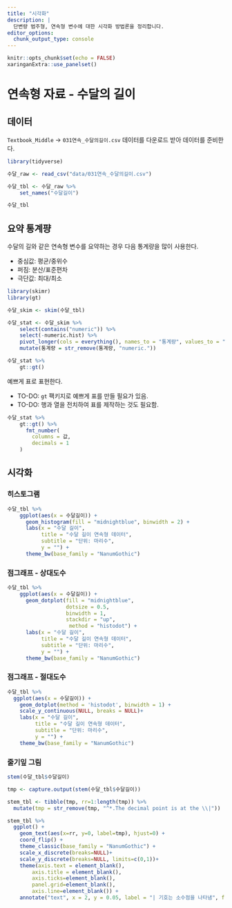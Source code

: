 ```yaml
---
title: "시각화"
description: |
  단변량 범주형, 연속형 변수에 대한 시각화 방법론을 정리합니다. 
editor_options: 
  chunk_output_type: console
---
```


```r
knitr::opts_chunk$set(echo = FALSE)
xaringanExtra::use_panelset()
```

# 연속형 자료 - 수달의 길이 {#continuous-data}

## 데이터 {#수달}

`Textbook_Middle` &rarr; `031연속_수달의길이.csv` 데이터를 다운로드 받아 데이터를 준비한다.

```r
library(tidyverse)

수달_raw <- read_csv("data/031연속_수달의길이.csv")

수달_tbl <- 수달_raw %>% 
    set_names("수달길이")

수달_tbl
```

## 요약 통계퍙 {#basic-stats}

수달의 길와 같은 연속형 변수를 요약하는 경우 다음 통계량을 많이 사용한다.

- 중심값: 평균/중위수
- 퍼짐: 분산/표준편차
- 극단값: 최대/최소


```r
library(skimr)
library(gt)

수달_skim <- skim(수달_tbl)

수달_stat <- 수달_skim %>% 
    select(contains("numeric")) %>% 
    select(-numeric.hist) %>% 
    pivot_longer(cols = everything(), names_to = "통계량", values_to = "값") %>% 
    mutate(통계량 = str_remove(통계량, "numeric."))

수달_stat %>% 
    gt::gt()
```

예쁘게 표로 표현한다. 

-  TO-DO: `gt` 팩키지로 예쁘게 표를 만들 필요가 있음.  
-  TO-DO: 행과 열을 전치하여 표를 제작하는 것도 필요함.

```r
수달_stat %>% 
    gt::gt() %>% 
      fmt_number(
        columns = 값,
        decimals = 1
    ) 
```

## 시각화 {#uni-continuous-viz}

### 히스토그램 {#uni-cat-hist}
 
```r
수달_tbl %>% 
    ggplot(aes(x = 수달길이)) +
      geom_histogram(fill = "midnightblue", binwidth = 2) +
      labs(x = "수달 길이",
           title = "수달 길이 연속형 데이터",
           subtitle = "단위: 마리수",
           y = "") +
      theme_bw(base_family = "NanumGothic")
```

### 점그래프 - 상대도수 {#uni-cat-dot}

```r
수달_tbl %>% 
    ggplot(aes(x = 수달길이)) +
      geom_dotplot(fill = "midnightblue", 
                   dotsize = 0.5,
                   binwidth = 1, 
                   stackdir = "up",
                    method = "histodot") +
      labs(x = "수달 길이",
           title = "수달 길이 연속형 데이터",
           subtitle = "단위: 마리수",
           y = "") +
      theme_bw(base_family = "NanumGothic")
```

### 점그래프 - 절대도수 {#uni-cat-dot-absolute}

```r
수달_tbl %>% 
  ggplot(aes(x = 수달길이)) +
    geom_dotplot(method = 'histodot', binwidth = 1) +
    scale_y_continuous(NULL, breaks = NULL)+
    labs(x = "수달 길이",
         title = "수달 길이 연속형 데이터",
         subtitle = "단위: 마리수",
         y = "") +
    theme_bw(base_family = "NanumGothic")
```


### 줄기잎 그림 {#uni-cat-stem-and-leaf}


```r
stem(수달_tbl$수달길이)
```


```r

tmp <- capture.output(stem(수달_tbl$수달길이))

stem_tbl <- tibble(tmp, rr=1:length(tmp)) %>% 
  mutate(tmp = str_remove(tmp, "^*.The decimal point is at the \\|"))

stem_tbl %>% 
  ggplot() + 
    geom_text(aes(x=rr, y=0, label=tmp), hjust=0) + 
    coord_flip() + 
    theme_classic(base_family = "NanumGothic") + 
    scale_x_discrete(breaks=NULL)+ 
    scale_y_discrete(breaks=NULL, limits=c(0,1))+ 
    theme(axis.text = element_blank(),
        axis.title = element_blank(), 
        axis.ticks=element_blank(), 
        panel.grid=element_blank(), 
        axis.line=element_blank()) +
    annotate("text", x = 2, y = 0.05, label = "| 기호는 소수점을 나타냄", family = "NanumGothic")

```

